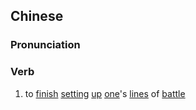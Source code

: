 ==Chinese==
{{zh-forms|s=阵圆}}

===Pronunciation===
{{zh-pron
|m=zhènyuán
|cat=v
}}

===Verb===
{{zh-verb}}

# {{lb|zh|archaic}} to [[finish]] [[setting]] [[up]] [[one]]'s [[lines]] of [[battle]]